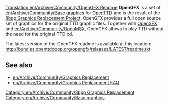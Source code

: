 [[Translation:en/Archive/Community/OpenGFX Readme]]
{{en/Archive/Community/8bpp Graphics Replacement}}
'''OpenGFX''' is a set of [[en/Archive/Community/Base graphics]] for [[en/Manual/Main Page|OpenTTD]] and is the result of the [[en/Archive/Community/Graphics Replacement|8bpp Graphics Replacement Project]]. OpenGFX provides a full open source set of graphics for the original TTD graphic files. Together with [[en/Archive/Community/Sound Effects Replacement|OpenSFX]] and [[en/Archive/Community/OpenMSX]], OpenGFX allows to play TTD without the need for the original TTD cd.

The latest version of the OpenGFX readme is available at this location:
http://bundles.openttdcoop.org/opengfx/releases/LATEST/readme.txt

==See also==
* [[en/Archive/Community/Graphics Replacement]]
* [[en/Archive/Community/Graphics Replacement FAQ]]

[[Category:en/Archive/Community/8bpp Graphics Replacement]]
[[Category:en/Archive/Community/Base graphics]]